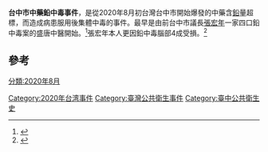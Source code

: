 
'''台中市中藥鉛中毒事件'''，是從2020年8月初台灣台中市開始爆發的中藥含[[鉛|鉛]]量超標，而造成病患服用後集體中毒的事件。最早是由前台中市議長[[張宏年|張宏年]]一家四口鉛中毒案的盛唐中醫開始。<ref>{{Cite web |url=https://www.cna.com.tw/news/firstnews/202007300221.aspx |title=前中市議長張宏年全家鉛中毒 醫：疑含鉛中藥惹禍 |access-date=2020-08-07 |archive-date=2020-11-23 |archive-url=https://web.archive.org/web/20201123193430/https://www.cna.com.tw/news/firstnews/202007300221.aspx |dead-url=no }}</ref>張宏年本人更因鉛中毒腦部4成受損。<ref>{{Cite web |url=https://www.cna.com.tw/news/firstnews/202008060062.aspx |title=張宏年鉛中毒腦部4成受損 兒告盛唐中醫師殺人未遂 |accessdate=2020-08-07 |archive-date=2020-10-09 |archive-url=https://web.archive.org/web/20201009124341/https://www.cna.com.tw/news/firstnews/202008060062.aspx |dead-url=no }}</ref>

==參考==
{{REFLIST}}

[[Category:2020年台湾事件|Category:2020年台湾事件]]
[[分類:2020年8月|分類:2020年8月]]
[[Category:臺灣公共衛生事件|Category:臺灣公共衛生事件]]
[[Category:臺中公共衛生史|Category:臺中公共衛生史]]